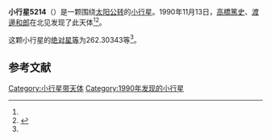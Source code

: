 {{Infobox planet
| bgcolour = #FFFFC0
| name = 5214 Oozora
| symbol = 
| image = 
| caption = 
| discovery = yes
| discovery_ref = 
| discoverer = [[高橋篤史|高橋篤史]]、[[渡邊和郎|渡邊和郎]]
| discovery_site = [[北见|北见]] 
| discovered = 1990年11月13日
| designations = yes
| mp_name = 
| named_after = 
| alt_names = 1990 VN3/ 1982 DH / 1983 RX1 / 1987 WQ2 / 1989 OF
| mp_category = [[主带小行星|主带小行星]]
| orbit_ref = <ref name="a">[http://ssd.jpl.nasa.gov/sbdb.cgi?sstr=5214 5214 Oozora] {{Wayback|url=http://ssd.jpl.nasa.gov/sbdb.cgi?sstr=5214 |date=20140831152542 }}，小行星數據庫瀏覽器（JPL Small-Body Database Browser）－[[美国国家航空航天局|美国国家航空航天局]]喷气推进实验室</ref>
| epoch = 2456400.5 (2013年4月18日更新)
| aphelion = {{convert|2.4152103|AU|km|3|abbr=on|lk=out}}
| perihelion = {{convert|1.9608615|AU|km|3|abbr=on}}
| semimajor = {{convert|2.1880359|AU|km|3|abbr=on}}
| eccentricity = 0.1038257
| period = 1182.170388 [[日|日]]<br />3.24[[儒略年|儒略年]]
| avg_speed = 
| inclination = 6.07101
| asc_node = 7.69917
| mean_anomaly = 
| arg_peri = 262.30343
| satellites = 
| physical_characteristics = yes
| dimensions = 
| mass = 
| density = 
| surface_grav = 
| escape_velocity = 
| sidereal_day = 
| axial_tilt = 
| pole_ecliptic_lat = 
| pole_ecliptic_lon = 
| albedo = 
| temperatures= 
| temp_name1 = 
| mean_temp_1 = 
| max_temp_1 = 
| temp_name2 = 
| max_temp_2 = 
| spectral_type = 
| abs_magnitude = 262.30343
}}

'''小行星5214'''（{{lang-en|5214 Oozora}}）是一颗围绕[[太阳|太阳]][[公转|公转]]的[[小行星|小行星]]。1990年11月13日，[[高橋篤史|高橋篤史]]、[[渡邊和郎|渡邊和郎]]在北见发现了此天体<ref name="a" /><ref>{{cite news|title=小行星列表|url=http://cfa-www.harvard.edu/iau/lists/NumberedMPs.txt|accessdate=2013-07-08|newspaper=哈佛大学|archive-date=2008-05-17|archive-url=https://web.archive.org/web/20080517010638/http://cfa-www.harvard.edu/iau/lists/NumberedMPs.txt|dead-url=no}}</ref>。

这颗小行星的[[绝对星等|绝对星等]]为262.30343等<ref name="a" />。

==参考文献==
{{reflist}}
{{Minor Planet Number|[[小行星5213|小行星5213]]|[[小行星5215|小行星5215]]}}

{{小天体}}

[[Category:小行星带天体|Category:小行星带天体]]
[[Category:1990年发现的小行星|Category:1990年发现的小行星]]


{{asteroid-stub}}